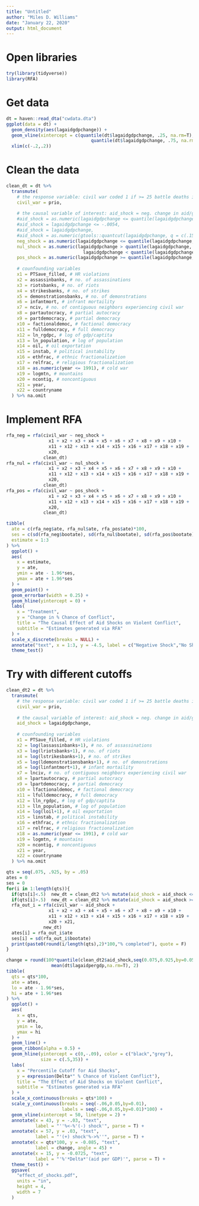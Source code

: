 ```yaml
---
title: "Untitled"
author: "Miles D. Williams"
date: "January 22, 2020"
output: html_document
---
```


# Open libraries

```r
try(library(tidyverse))
library(RFA)
```

# Get data

```r
dt = haven::read_dta("cwdata.dta")
ggplot(data = dt) +
  geom_density(aes(lagaidgdpchange)) +
  geom_vline(xintercept = c(quantile(dt$lagaidgdpchange, .25, na.rm=T),
                                quantile(dt$lagaidgdpchange, .75, na.rm=T))) +
  xlim(c(-.2,.2))
```

# Clean the data

```r
clean_dt = dt %>%
  transmute(
    # the response variable: civil war coded 1 if >= 25 battle deaths in a year (PRIO)
    civil_war = prio,
    
    # the causal variable of interest: aid_shock = neg. change in aid/gdp less than 15th percentile
    #aid_shock = as.numeric(lagaidgdpchange <= quantile(lagaidgdpchange, .8, na.rm=T)),
    #aid_shock = lagaidgdpchange <= -.0054,
    #aid_shock = lagaidgdpchange,
    #aid_shock = as.numeric(gtools::quantcut(lagaidgdpchange, q = c(.15,.5,.85))),
    neg_shock = as.numeric(lagaidgdpchange <= quantile(lagaidgdpchange, .25, na.rm=T)),
    nul_shock = as.numeric(lagaidgdpchange > quantile(lagaidgdpchange, .25, na.rm=T) &
                             lagaidgdpchange < quantile(lagaidgdpchange, .75, na.rm=T)),
    pos_shock = as.numeric(lagaidgdpchange >= quantile(lagaidgdpchange, .75, na.rm=T)),
    
    # counfounding variables
    x1 = PTSave_filled, # HR violations
    x2 = assassinbanks, # no. of assassinations
    x3 = riotsbanks, # no. of riots
    x4 = strikesbanks, # no. of strikes
    x5 = demonstrationsbanks, # no. of demonstrations
    x6 = infantmort, # infrant mortaility
    x7 = nciv, # no. of contiguous neighbors experiencing civil war
    x8 = partautocracy, # partial autocracy
    x9 = partdemocracy, # partial democracy
    x10 = factionaldemoc, # factional democracy
    x11 = fulldemocracy, # full democracy
    x12 = ln_rgdpc, # log of gdp/captita
    x13 = ln_population, # log of population
    x14 = oil, # oil exportation
    x15 = instab, # political instability
    x16 = ethfrac, # ethnic fractionalization
    x17 = relfrac, # religious fractionalization
    x18 = as.numeric(year <= 1991), # cold war
    x19 = logmtn, # mountains
    x20 = ncontig, # noncontiguous
    x21 = year,
    x22 = countryname
  ) %>% na.omit 
```

# Implement RFA

```r
rfa_neg = rfa(civil_war ~ neg_shock + 
                x1 + x2 + x3 + x4 + x5 + x6 + x7 + x8 + x9 + x10 +
                x11 + x12 + x13 + x14 + x15 + x16 + x17 + x18 + x19 + 
                x20, 
              clean_dt)
rfa_nul = rfa(civil_war ~ nul_shock + 
                x1 + x2 + x3 + x4 + x5 + x6 + x7 + x8 + x9 + x10 +
                x11 + x12 + x13 + x14 + x15 + x16 + x17 + x18 + x19 + 
                x20, 
              clean_dt)
rfa_pos = rfa(civil_war ~ pos_shock + 
                x1 + x2 + x3 + x4 + x5 + x6 + x7 + x8 + x9 + x10 +
                x11 + x12 + x13 + x14 + x15 + x16 + x17 + x18 + x19 + 
                x20, 
              clean_dt)
```

```r
tibble(
  ate = c(rfa_neg$ate, rfa_nul$ate, rfa_pos$ate)*100,
  ses = c(sd(rfa_neg$bootate), sd(rfa_nul$bootate), sd(rfa_pos$bootate))*100,
  estimate = 1:3
) %>%
  ggplot() +
  aes(
    x = estimate,
    y = ate,
    ymin = ate - 1.96*ses,
    ymax = ate + 1.96*ses
  ) +
  geom_point() + 
  geom_errorbar(width = 0.25) +
  geom_hline(yintercept = 0) +
  labs(
    x = "Treatment",
    y = "Change in % Chance of Conflict",
    title = "The Causal Effect of Aid Shocks on Violent Conflict",
    subtitle = "Estimates generated via RFA"
  ) +
  scale_x_discrete(breaks = NULL) +
  annotate("text", x = 1:3, y = -4.5, label = c("Negative Shock","No Shock","Positive Shock")) +
  theme_test()
```

# Try with different cutoffs

```r
clean_dt2 = dt %>%
  transmute(
    # the response variable: civil war coded 1 if >= 25 battle deaths in a year (PRIO)
    civil_war = prio,
    
    # the causal variable of interest: aid_shock = neg. change in aid/gdp (will try at different cutoffs)
    aid_shock = lagaidgdpchange,
    
    # counfounding variables
    x1 = PTSave_filled, # HR violations
    x2 = log(lassassinbanks+1), # no. of assassinations
    x3 = log(lriotsbanks+1), # no. of riots
    x4 = log(lstrikesbanks+1), # no. of strikes
    x5 = log(ldemonstrationsbanks+1), # no. of demonstrations
    x6 = log(linfantmort+1), # infant mortaility
    x7 = lnciv, # no. of contiguous neighbors experiencing civil war
    x8 = lpartautocracy, # partial autocracy
    x9 = lpartdemocracy, # partial democracy
    x10 = lfactionaldemoc, # factional democracy
    x11 = lfulldemocracy, # full democracy
    x12 = lln_rgdpc, # log of gdp/captita
    x13 = lln_population, # log of population
    x14 = log(loil+1), # oil exportation
    x15 = linstab, # political instability
    x16 = ethfrac, # ethnic fractionalization
    x17 = relfrac, # religious fractionalization
    x18 = as.numeric(year <= 1991), # cold war
    x19 = logmtn, # mountains
    x20 = ncontig, # noncontiguous
    x21 = year,
    x22 = countryname
  ) %>% na.omit 
```

```r
qts = seq(.075, .925, by = .05)
ates = 0
ses = 0
for(i in 1:length(qts)){
  if(qts[i]<.5)  new_dt = clean_dt2 %>% mutate(aid_shock = aid_shock <= quantile(aid_shock, qts[i]))
  if(qts[i]>.5)  new_dt = clean_dt2 %>% mutate(aid_shock = aid_shock >= quantile(aid_shock, qts[i]))
  rfa_out_i = rfa(civil_war ~ aid_shock + 
                x1 + x2 + x3 + x4 + x5 + x6 + x7 + x8 + x9 + x10 +
                x11 + x12 + x13 + x14 + x15 + x16 + x17 + x18 + x19 + 
                x20 + x21, 
              new_dt)
  ates[i] = rfa_out_i$ate
  ses[i] = sd(rfa_out_i$bootate)
  print(paste0(round(i/length(qts),2)*100,"% completed"), quote = F)
}
```

```r
change = round(100*quantile(clean_dt2$aid_shock,seq(0.075,0.925,by=0.05)) /
                 mean(dt$lagaidpergdp,na.rm=T), 2) 
tibble(
  qts = qts*100,
  ate = ates,
  lo = ate - 1.96*ses,
  hi = ate + 1.96*ses
) %>%
  ggplot() +
  aes(
    x = qts,
    y = ate,
    ymin = lo,
    ymax = hi
  ) + 
  geom_line() + 
  geom_ribbon(alpha = 0.5) +
  geom_hline(yintercept = c(0,-.09), color = c("black","grey"),
             size = c(.5,35)) +
  labs(
    x = "Percentile Cutoff for Aid Shocks",
    y = expression(Delta*" % Chance of Violent Conflict"),
    title = "The Effect of Aid Shocks on Violent Conflict",
    subtitle = "Estimates generated via RFA"
  ) +
  scale_x_continuous(breaks = qts*100) +
  scale_y_continuous(breaks = seq(-.06,0.05,by=0.01),
                     labels = seq(-.06,0.05,by=0.01)*100) +
  geom_vline(xintercept = 50, linetype = 2) +
  annotate(x = 43, y = -.03, "text", 
           label = "''%<-%'(-) shock'", parse = T) +
  annotate(x = 57, y = .03, "text", 
           label = "'(+) shock'%->%''", parse = T) +
  annotate(x = qts*100, y = -0.085, "text",
           label = change, angle = 45) +
  annotate(x = 15, y = -0.0725, "text",
           label = "'%'*Delta*'(aid per GDP)'", parse = T) +
  theme_test() +
  ggsave(
    "effect_of_shocks.pdf",
    units = "in",
    height = 4,
    width = 7
  )
```

